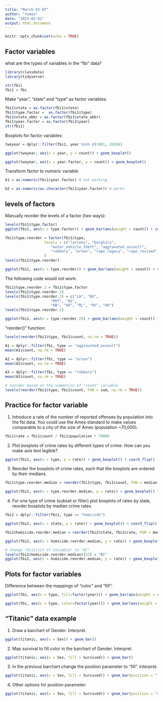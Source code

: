 ```yaml
---
title: "March 01-07"
author: "Yumou"
date: "2023-03-01"
output: html_document
---
```


```r
knitr::opts_chunk$set(echo = TRUE)
```

## Factor variables

what are the types of variables in the "fbi" data?

```r
library(classdata)
library(tidyverse)

str(fbi)
fbi1 = fbi
```

Make "year", "state" and "type" as factor variables:

```r
fbi1$state = as.factor(fbi1$state)
fbi1$type.factor =  as.factor(fbi1$type)
fbi1$state_abbr = as.factor(fbi1$state_abbr)
fbi1$year.factor = as.factor(fbi1$year)
str(fbi1)
```

Boxplots for factor variables:

```r
twoyear = dplyr::filter(fbi1, year %in% c(1981, 2020))

ggplot(twoyear, aes(x = year, y = count)) + geom_boxplot()

ggplot(twoyear, aes(x = year.factor, y = count)) + geom_boxplot()
```

Transform factor to numeric variable

```r
b1 = as.numeric(fbi1$year.factor) # not working

b2 = as.numeric(as.character(fbi1$year.factor)) # works
```

## levels of factors

Manually reorder the levels of a factor (two ways):

```r
levels(fbi1$type.factor)
ggplot(fbi1, aes(x = type.factor)) + geom_bar(aes(weight = count)) + coord_flip() # not ordered

fbi1$type.reorder = factor(fbi1$type, 
                  levels = c("larceny", "burglary", 
                     "motor_vehicle_theft", "aggravated_assault", 
                     "robbery", "arson", "rape_legacy", "rape_revised", "homicide")
                  )
levels(fbi1$type.reorder)

ggplot(fbi1, aes(x = type.reorder)) + geom_bar(aes(weight = count)) + coord_flip() # works
```

The following code would not work:

```r
fbi1$type.reorder.2 = fbi1$type.factor
levels(fbi1$type.reorder.2)
levels(fbi1$type.reorder.2) = c("LA", "BU", 
                     "MVT", "AS", 
                     "RB", "AR", "RL", "RV", "HO")
levels(fbi1$type.reorder.2)

ggplot(fbi1, aes(x = type.reorder.2)) + geom_bar(aes(weight = count)) + coord_flip() # not working
```

"reorder()" function:

```r
levels(reorder(fbi1$type, fbi1$count, na.rm = TRUE))

A1 = dplyr::filter(fbi, type == "aggravated_assault")
mean(A1$count, na.rm = TRUE)

A2 = dplyr::filter(fbi, type == "arson")
mean(A2$count, na.rm = TRUE)

A3 = dplyr::filter(fbi, type == "robbery")
mean(A3$count, na.rm = TRUE)

# reorder based on the summation of "count" variable
levels(reorder(fbi1$type, fbi1$count, FUN = sum, na.rm = TRUE))
```

## Practice for factor variable

1. Introduce a rate of the number of reported offenses by population into the fbi data. You could use the Ames standard to make values comparable to a city of the size of Ames (population ~70,000).

```r
fbi1$rate = fbi1$count / fbi1$population * 70000
```


2. Plot boxplots of crime rates by different types of crime. How can you make axis text legible?

```r
ggplot(fbi1, aes(x = type, y = rate)) + geom_boxplot() + coord_flip()
```


3. Reorder the boxplots of crime rates, such that the boxplots are ordered by their medians.

```r
fbi1$type.reorder.median = reorder(fbi1$type, fbi1$count, FUN = median, na.rm = TRUE)

ggplot(fbi1, aes(x = type.reorder.median, y = rate)) + geom_boxplot() + coord_flip()
```

4. For one type of crime (subset or filter) plot boxplots of rates by state, reorder boxplots by median crime rates

```r
fbi2 = dplyr::filter(fbi1, type == "homicide")

ggplot(fbi2, aes(x = state, y = rate)) + geom_boxplot() + coord_flip()

fbi2$homicide.reorder.median = reorder(fbi2$state, fbi2$rate, FUN = median, na.rm = TRUE)

ggplot(fbi2, aes(x = homicide.reorder.median, y = rate)) + geom_boxplot() + coord_flip()

# change "District of Columbia" to "DC"
levels(fbi2$homicide.reorder.median)[52] = "DC"
ggplot(fbi2, aes(x = homicide.reorder.median, y = rate)) + geom_boxplot() + coord_flip()
```

## Plots for factor variables

Difference between the mappings of "color" and "fill":

```r
ggplot(fbi, aes(x = type, fill=factor(year))) + geom_bar(aes(weight = count)) 

ggplot(fbi, aes(x = type, color=factor(year))) + geom_bar(aes(weight = count)) 

```

## "Titanic" data example

1. Draw a barchart of Gender. Interpret.

```r
ggplot(titanic, aes(x = Sex)) + geom_bar()
```

2. Map survival to fill color in the barchart of Gender. Interpret.

```r
ggplot(titanic, aes(x = Sex, fill = Survived)) + geom_bar()
```

3. In the previous barchart change the position parameter to "fill". Interpret.

```r
ggplot(titanic, aes(x = Sex, fill = Survived)) + geom_bar(position = "fill")
```

4. Other options for position parameter:

```r
ggplot(titanic, aes(x = Sex, fill = Survived)) + geom_bar(position = "dodge2")
```

